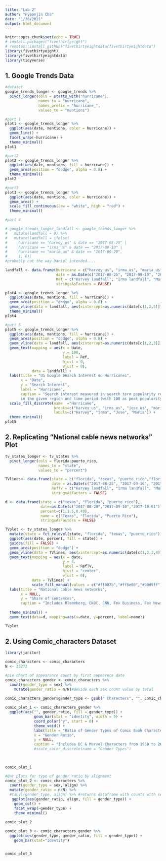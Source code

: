 ```yaml
---
title: "Lab 2"
author: "Hyeonjin Cha"
date: "1/30/2021"
output: html_document
---
```


```r
knitr::opts_chunk$set(echo = TRUE)
# install.packages("fivethirtyeight")
# remotes::install_github("fivethirtyeightdata/fivethirtyeightdata")
library(fivethirtyeight)
library(fivethirtyeightdata)
library(tidyverse)
```

## 1. Google Trends Data
```r
#dataset
google_trends_longer <- google_trends %>%
  pivot_longer(cols = starts_with("hurricane"),
               names_to = "hurricane",
               names_prefix = "hurricane_",
               values_to = "mentions")

#part 1
plot1 <- google_trends_longer %>%
  ggplot(aes(date, mentions, color = hurricane)) +
  geom_line() +
  facet_wrap(~hurricane) +
  theme_minimal()
plot1

#part2
plot2 <- google_trends_longer %>%
  ggplot(aes(date, mentions, fill = hurricane)) +
  geom_area(position = "dodge", alpha = 0.8) +
  theme_minimal()
plot2

#part3
plot3 <- google_trends_longer %>%
  ggplot(aes(date, mentions, color = hurricane)) +
  geom_area() +
  scale_fill_continuous(low = "white", high = "red") +
  theme_minimal()

#part 4

# google_trends_longer_landfall <- google_trends_longer %>%
#   mutate(landfall = 0) %>%
#   mutate(landfall = ifelse(
#     hurricane == "harvey_us" & date == "2017-08-25" |
#     hurricane == "irma_us" & date == "2017-09-10" |
#     hurricane == "maria_us" & date == "2017-09-20",
#     1, 0))
#probably not the way Daniel intended....

landfall <- data.frame(hurricane = c("harvey_us", "irma_us", "maria_us"),
                       date = as.Date(c("2017-08-25", "2017-09-10", "2017-09-20")),
                       Ref = c("Harvey landfall", "Irma landfall", "Maria landfall"),
                       stringsAsFactors = FALSE)

plot4 <- google_trends_longer %>%
  ggplot(aes(date, mentions, fill = hurricane)) +
  geom_area(position = "dodge", alpha = 0.8) +
  geom_vline(data = landfall, aes(xintercept=as.numeric(date[c(1,2,3)]))) +
  theme_minimal()
plot4

#part 5
plot5 <- google_trends_longer %>%
  ggplot(aes(date, mentions, fill = hurricane)) +
  geom_area(position = "dodge", alpha = 0.8) +
  geom_vline(data = landfall, aes(xintercept=as.numeric(date[c(1,2,3)])), linetype=4) +
  geom_text(mapping = aes(x = date,
                          y = 100,
                          label = Ref,
                          hjust = 0,
                          vjust = 0),
            data = landfall) +
  labs(title = "US Google Search Interest on Hurricanes",
       x = "Date",
       y = "Search Interest",
       label = "Hurricane",
       caption = "Search interest measured in search term popularity relative to peak popularity
       in the given region and time period (with 100 as peak popularity)") +
  scale_fill_discrete(name  ="Hurricane",
                      breaks=c("harvey_us", "irma_us", "jose_us", "maria_us"),
                      labels=c("Harvey", "Irma", "Jose", "Maria")) +
  theme_minimal()
plot5

```


## 2. Replicating “National cable news networks” Plot
```r
tv_states_longer <- tv_states %>%
  pivot_longer(cols = florida:puerto_rico,
               names_to = "state",
               values_to = "percent")

TVlines<- data.frame(state = c("florida", "texas", "puerto_rico","florida"),
                     date = as.Date(c("2017-08-25", "2017-09-10", "2017-09-20", "2017-10-01")),
                     RefTV = c("Harvey landfall", "Irma landfall", "Maria landfall", "Las Vegas shooting"),
                     stringsAsFactors = FALSE)

d <- data.frame(state = c("texas", "florida", "puerto_rico"),
                date=as.Date(c("2017-08-28","2017-09-10","2017-10-01")), 
                percent=c(1,1.5,0.40), 
                name = c("Texas", "Florida", "Puerto Rico"),
                stringsAsFactors = FALSE)

TVplot <- tv_states_longer %>%
  mutate(state = fct_relevel(state, "florida", "texas", "puerto_rico")) %>%
  ggplot(aes(date, percent, fill = state)) +
  guides(fill = FALSE) +
  geom_area(position = "dodge") +
  geom_vline(data = TVlines, aes(xintercept=as.numeric(date[c(1,2,3,4)])), linetype=4) +
  geom_text(mapping = aes(x = date,
                          y = 4,
                          label = RefTV,
                          hjust = "center",
                          vjust = 0),
            data = TVlines) +
            scale_fill_manual(values = c("#ff007b","#ff6e00","#00d9ff"))+
  labs(title = "National cable news networks",
       x = NULL,
       y = "Share of sentences",
       caption = "Includes Bloomberg, CNBC, CNN, Fox Business, Fox News and MSNBC.") +
  
  theme_minimal() +
  geom_text(data=d, mapping=aes(x=date, y=percent, label=name))

TVplot


```

## 2. Using Comic_characters Dataset
```r
library(janitor)

comic_characters <- comic_characters
N <- 23272

#pie chart of appearance count by first appearnce date
comic_characters_gender <- comic_characters %>%
  count(gender_type = sex) %>% 
    mutate(gender_ratio = n/N)#devide each sex count value by total 
      
comic_characters_gender$gender_type <- gsub(" Characters", "", comic_characters_gender$gender_type)

comic_plot_1 <- comic_characters_gender %>% 
  ggplot(aes("", gender_ratio, fill = gender_type)) +
             geom_bar(stat = "identity", width = 5) +
             coord_polar("y", start = 0) +
             theme_void() +
             labs(title = "Ratio of Gender Types of Comic Book Characters",
             x = "Gender Ratio",
             y = NULL,
             caption = "Includes DC & Marvel Characters from 1938 to 2013") +
             #scale_color_discrete(name = "Gender Types")
  
             

comic_plot_1

#Bar plots for type of gender ratio by alignment
comic_plot_2 <- comic_characters %>% 
  count(gender_type = sex, align) %>% 
  mutate(gender_ratio = n/N) %>% 
  #tabyl(gender_type, align) %>% #returns dataframe with counts with sex as row and align as column, 
   ggplot(aes(gender_ratio, align, fill = gender_type)) +
    geom_col() +
    facet_wrap(~gender_type) +
    theme_minimal()

comic_plot_2
 
comic_plot_3 <- comic_characters_gender %>%
  ggplot(aes(gender_type, gender_ratio, fill = gender_type)) +
    geom_bar(stat="identity")


comic_plot_3


```


